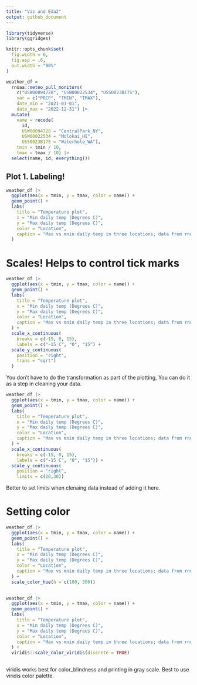 ```yaml
---
title: "Viz and Eda2"
output: github_document
---
```


```r
library(tidyverse)
library(ggridges)

knitr::opts_chunk$set(
  fig.width = 6,
  fig.asp = .6,
  out.width = "90%"
)
```


```r
weather_df = 
  rnoaa::meteo_pull_monitors(
    c("USW00094728", "USW00022534", "USS0023B17S"),
    var = c("PRCP", "TMIN", "TMAX"), 
    date_min = "2021-01-01",
    date_max = "2022-12-31") |>
  mutate(
    name = recode(
      id, 
      USW00094728 = "CentralPark_NY", 
      USW00022534 = "Molokai_HI",
      USS0023B17S = "Waterhole_WA"),
    tmin = tmin / 10,
    tmax = tmax / 10) |>
  select(name, id, everything())
```


## Plot 1. Labeling! 

```r
weather_df |> 
  ggplot(aes(x = tmin, y = tmax, color = name)) +
  geom_point() +
  labs(
    title = "Temperature plot",
    x = "Min daily temp (Degrees C)",
    y = "Max daily temp (Degrees C)",
    color = "Location",
    caption = "Max vs mnin daily temp in three locations; data from rnoaa"
  )

```

# Scales! Helps to control tick marks

```r
weather_df |> 
  ggplot(aes(x = tmin, y = tmax, color = name)) +
  geom_point() +
  labs(
    title = "Temperature plot",
    x = "Min daily temp (Degrees C)",
    y = "Max daily temp (Degrees C)",
    color = "Location",
    caption = "Max vs mnin daily temp in three locations; data from rnoaa"
  ) +
  scale_x_continuous(
    breaks = c(-15, 0, 15),
    labels = c("-15 C", "0", "15") +
  scale_y_continuous(
    position = "right",
    trans = "sqrt")
  )
```

You don't have to do the transformation as part of the plotting, You can do it as a step in cleaning your data.

```r
weather_df |> 
  ggplot(aes(x = tmin, y = tmax, color = name)) +
  geom_point() +
  labs(
    title = "Temperature plot",
    x = "Min daily temp (Degrees C)",
    y = "Max daily temp (Degrees C)",
    color = "Location",
    caption = "Max vs mnin daily temp in three locations; data from rnoaa"
  ) +
  scale_x_continuous(
    breaks = c(-15, 0, 15),
    labels = c("-15 C", "0", "15")) +
  scale_y_continuous(
    position = "right",
    limits = c(20,30))
```

Better to set limits when clenaing data instead of adding it here.

# Setting color

```r
weather_df |> 
  ggplot(aes(x = tmin, y = tmax, color = name)) +
  geom_point() +
  labs(
    title = "Temperature plot",
    x = "Min daily temp (Degrees C)",
    y = "Max daily temp (Degrees C)",
    color = "Location",
    caption = "Max vs mnin daily temp in three locations; data from rnoaa"
  ) +
  scale_color_hue(h = c(100, 300))
 
```


```r
weather_df |> 
  ggplot(aes(x = tmin, y = tmax, color = name)) +
  geom_point() +
  labs(
    title = "Temperature plot",
    x = "Min daily temp (Degrees C)",
    y = "Max daily temp (Degrees C)",
    color = "Location",
    caption = "Max vs mnin daily temp in three locations; data from rnoaa"
  ) +
  viridis::scale_color_viridis(discrete = TRUE)
 
```

viridis works best for color_blindness and printing in gray scale. Best to use viridis color palette.


